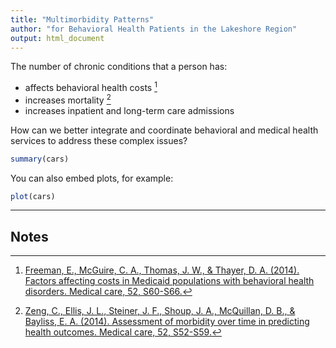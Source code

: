 ```yaml
---
title: "Multimorbidity Patterns"
author: "for Behavioral Health Patients in the Lakeshore Region"
output: html_document
---
```


The number of chronic conditions that a person has: 

* affects behavioral health costs [^1]
* increases mortality [^2]
* increases inpatient and long-term care admissions 

How can we better integrate and coordinate behavioral and medical health services to address these complex issues?


```r
summary(cars)
```

You can also embed plots, for example:

```r
plot(cars)
```


---
## Notes
[^1]: [Freeman, E., McGuire, C. A., Thomas, J. W., & Thayer, D. A. (2014). Factors affecting costs in Medicaid populations with behavioral health disorders. Medical care, 52, S60-S66.](http://journals.lww.com/lww-medicalcare/Fulltext/2014/03001/Factors_Affecting_Costs_in_Medicaid_Populations.12.aspx)
[^2]: [Zeng, C., Ellis, J. L., Steiner, J. F., Shoup, J. A., McQuillan, D. B., & Bayliss, E. A. (2014). Assessment of morbidity over time in predicting health outcomes. Medical care, 52, S52-S59.](http://journals.lww.com/lww-medicalcare/Fulltext/2014/03001/Assessment_of_Morbidity_Over_Time_in_Predicting.11.aspx)